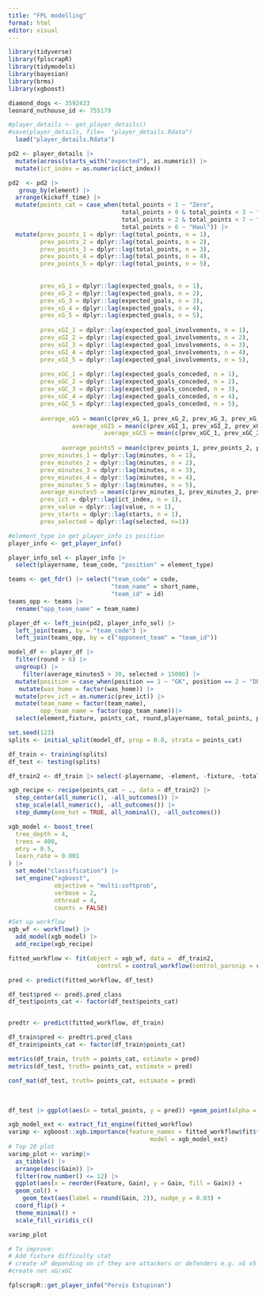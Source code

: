 ```yaml
---
title: "FPL modelling"
format: html
editor: visual
---
```


```r
library(tidyverse)
library(fplscrapR)
library(tidymodels)
library(bayesian)
library(brms)
library(xgboost)
```

```r
diamond_dogs <- 3592433
leonard_nuthouse_id <- 755179

```

```r
#player_details <- get_player_details()
#save(player_details, file=  "player_details.Rdata")
  load("player_details.Rdata")
```

```r
pd2 <- player_details |>
  mutate(across(starts_with("expected"), as.numeric)) |>
  mutate(ict_index = as.numeric(ict_index))

pd2  <- pd2 |>
   group_by(element) |>
  arrange(kickoff_time) |>
  mutate(points_cat = case_when(total_points < 1 ~ "Zero",
                                total_points > 0 & total_points < 3 ~ "Blank",
                                total_points > 2 & total_points < 7 ~ "Return",
                                total_points > 6 ~ "Haul")) |>
  mutate(prev_points_1 = dplyr::lag(total_points, n = 1),
         prev_points_2 = dplyr::lag(total_points, n = 2),
         prev_points_3 = dplyr::lag(total_points, n = 3),
         prev_points_4 = dplyr::lag(total_points, n = 4),
         prev_points_5 = dplyr::lag(total_points, n = 5),
         
         
         prev_xG_1 = dplyr::lag(expected_goals, n = 1),
         prev_xG_2 = dplyr::lag(expected_goals, n = 2),
         prev_xG_3 = dplyr::lag(expected_goals, n = 3),
         prev_xG_4 = dplyr::lag(expected_goals, n = 4),
         prev_xG_5 = dplyr::lag(expected_goals, n = 5),
         
         prev_xGI_1 = dplyr::lag(expected_goal_involvements, n = 1),
         prev_xGI_2 = dplyr::lag(expected_goal_involvements, n = 2),
         prev_xGI_3 = dplyr::lag(expected_goal_involvements, n = 3),
         prev_xGI_4 = dplyr::lag(expected_goal_involvements, n = 4),
         prev_xGI_5 = dplyr::lag(expected_goal_involvements, n = 5),
         
         prev_xGC_1 = dplyr::lag(expected_goals_conceded, n = 1),
         prev_xGC_2 = dplyr::lag(expected_goals_conceded, n = 2),
         prev_xGC_3 = dplyr::lag(expected_goals_conceded, n = 3),
         prev_xGC_4 = dplyr::lag(expected_goals_conceded, n = 4),
         prev_xGC_5 = dplyr::lag(expected_goals_conceded, n = 5),   
         
         average_xG5 = mean(c(prev_xG_1, prev_xG_2, prev_xG_3, prev_xG_4, prev_xG_5)),
                  average_xGI5 = mean(c(prev_xGI_1, prev_xGI_2, prev_xGI_3, prev_xGI_4, prev_xGI_5)),
                           average_xGC5 = mean(c(prev_xGC_1, prev_xGC_2, prev_xGC_3, prev_xGC_4, prev_xGC_5)),
         
               average_points5 = mean(c(prev_points_1, prev_points_2, prev_points_3, prev_points_4, prev_points_5), na.rm = TRUE),
         prev_minutes_1 = dplyr::lag(minutes, n = 1),
         prev_minutes_2 = dplyr::lag(minutes, n = 2),
         prev_minutes_3 = dplyr::lag(minutes, n = 3),
         prev_minutes_4 = dplyr::lag(minutes, n = 4),
         prev_minutes_5 = dplyr::lag(minutes, n = 5),
         average_minutes5 = mean(c(prev_minutes_1, prev_minutes_2, prev_minutes_3, prev_minutes_4, prev_minutes_5), na.rm = TRUE),
         prev_ict = dplyr::lag(ict_index, n = 1),
         prev_value = dplyr::lag(value, n = 1),
         prev_starts = dplyr::lag(starts, n = 1),
         prev_selected = dplyr::lag(selected, n=1))
```

```r
#element_type in get_player_info is position
player_info <- get_player_info()

player_info_sel <- player_info |>
  select(playername, team_code, "position" = element_type)


```

```r
teams <- get_fdr() |> select("team_code" = code,
                             "team_name" = short_name,
                             "team_id" = id)
teams_opp <- teams |>
  rename("opp_team_name" = team_name)
```

```r
player_df <- left_join(pd2, player_info_sel) |> 
  left_join(teams, by = "team_code") |>
  left_join(teams_opp, by = c("opponent_team" = "team_id")) 

model_df <- player_df |>
  filter(round > 6) |>
  ungroup() |>
    filter(average_minutes5 > 30, selected > 15000) |>
  mutate(position = case_when(position == 1 ~ "GK", position == 2 ~ "DEF", position == 3 ~ "MID", position == 4 ~ "FWD")) |>
   mutate(was_home = factor(was_home)) |>
  mutate(prev_ict = as.numeric(prev_ict)) |>
  mutate(team_name = factor(team_name),
         opp_team_name = factor(opp_team_name))|>
  select(element,fixture, points_cat, round,playername, total_points, position, team_name, opp_team_name, was_home,  starts_with("prev"), starts_with("average")) 

```

```r
set.seed(123)
splits <- initial_split(model_df, prop = 0.8, strata = points_cat)

df_train <- training(splits)
df_test <- testing(splits)
```

```r
df_train2 <- df_train |> select(-playername, -element, -fixture, -total_points, - round)

xgb_recipe <- recipe(points_cat ~ ., data = df_train2) |> 
  step_center(all_numeric(), -all_outcomes()) |>
  step_scale(all_numeric(), -all_outcomes()) |> 
  step_dummy(one_hot = TRUE, all_nominal(), -all_outcomes())


```

```r
xgb_model <- boost_tree(
  tree_depth = 4,
  trees = 400,
  mtry = 0.5, 
  learn_rate = 0.001
) |>
  set_mode("classification") |>
  set_engine("xgboost", 
             objective = "multi:softprob",
             verbose = 2, 
             nthread = 4,
             counts = FALSE)
```

```r
#Set up workflow
xgb_wf <- workflow() |>
  add_model(xgb_model) |> 
  add_recipe(xgb_recipe)

```

```r
fitted_workflow <- fit(object = xgb_wf, data =  df_train2,
                         control = control_workflow(control_parsnip = control_parsnip(verbosity = 2L)))

```

```r
pred <- predict(fitted_workflow, df_test)

df_test$pred <- pred$.pred_class
df_test$points_cat <- factor(df_test$points_cat)


predtr <- predict(fitted_workflow, df_train)

df_train$pred <- predtr$.pred_class
df_train$points_cat <- factor(df_train$points_cat)

metrics(df_train, truth = points_cat, estimate = pred)
metrics(df_test, truth= points_cat, estimate = pred)
```

```r
conf_mat(df_test, truth= points_cat, estimate = pred)
```

\

```r
df_test |> ggplot(aes(x = total_points, y = pred)) +geom_point(alpha = 0.3) + geom_abline(slope = 1)
```

```r
xgb_model_ext <- extract_fit_engine(fitted_workflow)
varimp <- xgboost::xgb.importance(feature_names = fitted_workflow$fit$fit$fit$feature_names, 
                                        model = xgb_model_ext)
# Top 20 plot
varimp_plot <- varimp|>
  as_tibble() |>
  arrange(desc(Gain)) |>
  filter(row_number() <= 12) |>
  ggplot(aes(x = reorder(Feature, Gain), y = Gain, fill = Gain)) +
  geom_col() +
    geom_text(aes(label = round(Gain, 2)), nudge_y = 0.03) +
  coord_flip() +
  theme_minimal() +
  scale_fill_viridis_c()

varimp_plot
```

```r
# To improve:
# Add fixture difficulty stat
# create xP depending on if they are attackers or defenders e.g. xG x5 for midfielders
#create net xG/xGC
```

```r
fplscrapR::get_player_info("Pervis Estupinan")
```
